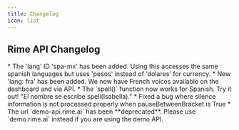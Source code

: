 ```yaml
---
title: Changelog
icon: list
---
```


## Rime API Changelog
<Update label="2025-03-28">
 * The 'lang' ID 'spa-mx' has been added. Using this accesses the same spanish languages but uses 'pesos' instead of 'dolares' for currency. 
 * New 'lang: fra' has been added. We now have French voices available on the dashboard and via API.
<Update label="2025-03-26">
  * The `spell()` function now works for Spanish. Try it out! "El nombre se escribe spell(Isabella)."
  * Fixed a bug where silence information is not processed properly when pauseBetweenBracket is True
  * The url `demo-api.rime.ai` has been **deprecated**. Please use `demo.rime.ai` instead if you are using the demo API.
</Update>

